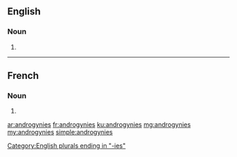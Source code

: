==English==

===Noun===
{{head|en|plural}}

# {{plural of|androgyny|lang=en}}

[[Category:English plurals ending in "-ies"]]

----

==French==

===Noun===
{{head|fr|plural|g=?}}

# {{plural of|androgynie|lang=fr}}

[[ar:androgynies]]
[[fr:androgynies]]
[[ku:androgynies]]
[[mg:androgynies]]
[[my:androgynies]]
[[simple:androgynies]]
